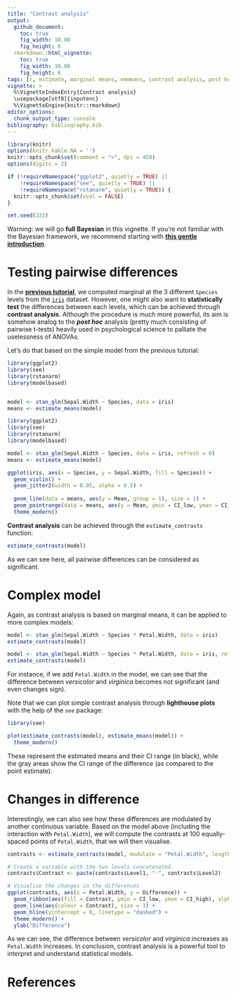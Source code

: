```yaml
---
title: "Contrast analysis"
output: 
  github_document:
    toc: true
    fig_width: 10.08
    fig_height: 6
  rmarkdown::html_vignette:
    toc: true
    fig_width: 10.08
    fig_height: 6
tags: [r, estimate, marginal means, emmeans, contrast analysis, post hoc, pairwise t tests]
vignette: >
  %\VignetteIndexEntry{Contrast analysis}
  \usepackage[utf8]{inputenc}
  %\VignetteEngine{knitr::rmarkdown}
editor_options: 
  chunk_output_type: console
bibliography: bibliography.bib
---
```


```r
library(knitr)
options(knitr.kable.NA = '')
knitr::opts_chunk$set(comment = ">", dpi = 450)
options(digits = 2)

if (!requireNamespace("ggplot2", quietly = TRUE) ||
    !requireNamespace("see", quietly = TRUE) ||
    !requireNamespace("rstanarm", quietly = TRUE)) {
  knitr::opts_chunk$set(eval = FALSE)
}

set.seed(333)
```


Warning: we will go **full Bayesian** in this vignette. If you're not familiar with the Bayesian framework, we recommend starting with [**this gentle introduction**](https://easystats.github.io/bayestestR/articles/bayestestR.html).

# Testing pairwise differences

In the [**previous tutorial**](https://easystats.github.io/estimate/articles/estimate_means.html), we computed marginal at the 3 different `Species` levels from the  [`iris`](https://en.wikipedia.org/wiki/Iris_flower_data_set) dataset. However, one might also want to **statistically test** the differences between each levels, which can be achieved through **contrast analysis**. Although the procedure is much more powerful, its aim is somehow analog to the ***post hoc*** analysis (pretty much consisting of pairwise t-tests) heavily used in psychological science to palliate the uselessness of ANOVAs.

Let's do that based on the simple model from the previous tutorial:

```r
library(ggplot2)
library(see)
library(rstanarm)
library(modelbased)


model <- stan_glm(Sepal.Width ~ Species, data = iris)
means <- estimate_means(model)
```
```r
library(ggplot2)
library(see)
library(rstanarm)
library(modelbased)

model <- stan_glm(Sepal.Width ~ Species, data = iris, refresh = 0)
means <- estimate_means(model)
```
```r
ggplot(iris, aes(x = Species, y = Sepal.Width, fill = Species)) +
  geom_violin() +
  geom_jitter2(width = 0.05, alpha = 0.5) +
  
  geom_line(data = means, aes(y = Mean, group = 1), size = 1) +
  geom_pointrange(data = means, aes(y = Mean, ymin = CI_low, ymax = CI_high), size = 1, color = "white") +
  theme_modern()
```

**Contrast analysis** can be achieved through the `estimate_contrasts` function:

```r
estimate_contrasts(model)
```

As we can see here, all pairwise differences can be considered as significant.

# Complex model


Again, as contrast analysis is based on marginal means, it can be applied to more complex models:

```r
model <- stan_glm(Sepal.Width ~ Species * Petal.Width, data = iris)
estimate_contrasts(model)
```
```r
model <- stan_glm(Sepal.Width ~ Species * Petal.Width, data = iris, refresh = 0, iter = 1000, chains = 2)
estimate_contrasts(model)
```

For instance, if we add `Petal.Width` in the model, we can see that the difference between *versicolor* and *virginica* becomes not significant (and even changes sign). 

Note that we can plot simple contrast analysis through **lighthouse plots** with the help of the `see` package:

```r
library(see)

plot(estimate_contrasts(model), estimate_means(model)) +
  theme_modern()
```


These represent the estimated means and their CI range (in black), while the gray areas show the CI range of the difference (as compared to the point estimate).

# Changes in difference

Interestingly, we can also see how these differences are modulated by another continuous variable. Based on the model above (including the interaction with `Petal.Width`), we will compute the contrasts at 100 equally-spaced points of `Petal.Width`, that we will then visualise.

```r
contrasts <- estimate_contrasts(model, modulate = "Petal.Width", length = 100)

# Create a variable with the two levels concatenated 
contrasts$Contrast <- paste(contrasts$Level1, "-", contrasts$Level2) 

# Visualise the changes in the differences
ggplot(contrasts, aes(x = Petal.Width, y = Difference)) +
  geom_ribbon(aes(fill = Contrast, ymin = CI_low, ymax = CI_high), alpha = 0.2) +
  geom_line(aes(colour = Contrast), size = 1) +
  geom_hline(yintercept = 0, linetype = "dashed") +
  theme_modern() +
  ylab("Difference")
```


As we can see, the difference between *versicolor* and *virginica* increases as `Petal.Width` increases. In conclusion, contrast analysis is a powerful tool to interpret and understand statistical models.


# References
